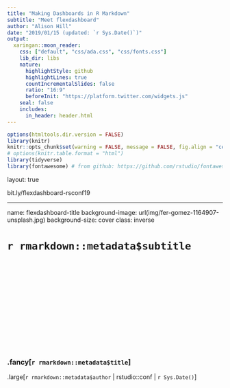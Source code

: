 ```yaml
---
title: "Making Dashboards in R Markdown"
subtitle: "Meet flexdashboard"
author: "Alison Hill"
date: "2019/01/15 (updated: `r Sys.Date()`)"
output:
  xaringan::moon_reader:
    css: ["default", "css/ada.css", "css/fonts.css"]
    lib_dir: libs
    nature:
      highlightStyle: github
      highlightLines: true
      countIncrementalSlides: false
      ratio: "16:9"
      beforeInit: "https://platform.twitter.com/widgets.js"
    seal: false 
    includes:
      in_header: header.html
---
```


```r
options(htmltools.dir.version = FALSE)
library(knitr)
knitr::opts_chunk$set(warning = FALSE, message = FALSE, fig.align = "center", out.width = "80%")
# options(knitr.table.format = "html")
library(tidyverse)
library(fontawesome) # from github: https://github.com/rstudio/fontawesome
```

layout: true
  
<div class="my-footer"><span>bit.ly/flexdashboard-rsconf19</span></div>

<!-- this adds the link footer to all slides, depends on my-footer class in css-->

---
name: flexdashboard-title
background-image: url(img/fer-gomez-1164907-unsplash.jpg)
background-size: cover
class: inverse

# `r rmarkdown::metadata$subtitle`

<br>
<br>
<br>
<br>
<br>
<br>
<br>
<br>
<br>
<br>
<br>
<br>

### .fancy[`r rmarkdown::metadata$title`]

.large[`r rmarkdown::metadata$author` | rstudio::conf | `r Sys.Date()`]

<!-- this ends up being the title slide since seal = FALSE-->